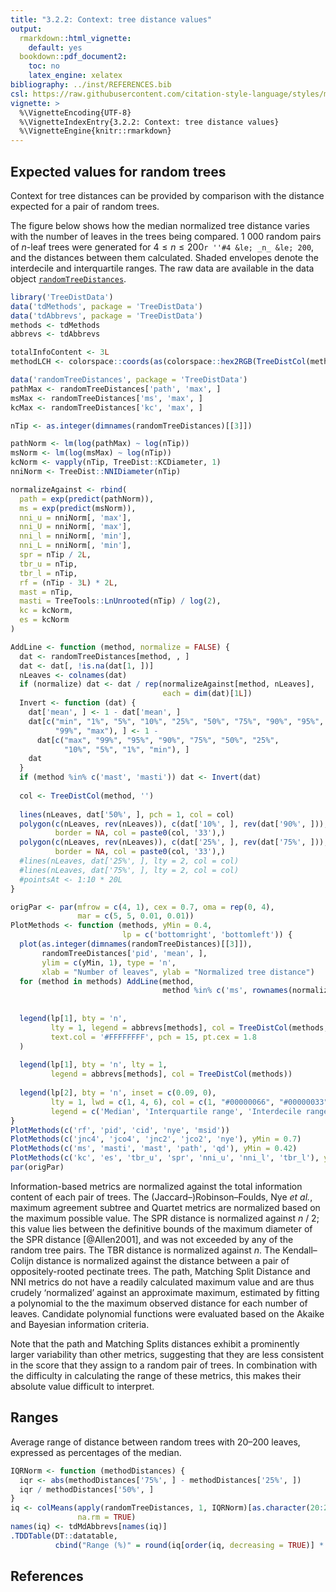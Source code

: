 ```yaml
---
title: "3.2.2: Context: tree distance values"
output: 
  rmarkdown::html_vignette:
    default: yes
  bookdown::pdf_document2:
    toc: no
    latex_engine: xelatex
bibliography: ../inst/REFERENCES.bib
csl: https://raw.githubusercontent.com/citation-style-language/styles/master/apa-old-doi-prefix.csl
vignette: >
  %\VignetteEncoding{UTF-8}
  %\VignetteIndexEntry{3.2.2: Context: tree distance values}
  %\VignetteEngine{knitr::rmarkdown}
---
```


## Expected values for random trees

Context for tree distances can be provided by comparison with the
distance expected for a pair of random trees. 

The figure below shows how the median normalized tree distance varies with the 
number of leaves in the trees being compared.
1&nbsp;000 random pairs of _n_-leaf trees were generated for
$4 \leq n \leq 200$`r ''#4 &le; _n_ &le; 200`,
and the distances between them calculated.
Shaded envelopes denote the interdecile and interquartile ranges.
The raw data are available in the data object [`randomTreeDistances`](../reference/randomTreeDistances.html).

```R
library('TreeDistData')
data('tdMethods', package = 'TreeDistData')
data('tdAbbrevs', package = 'TreeDistData')
methods <- tdMethods
abbrevs <- tdAbbrevs

totalInfoContent <- 3L
methodLCH <- colorspace::coords(as(colorspace::hex2RGB(TreeDistCol(methods)), 'polarLUV'))

data('randomTreeDistances', package = 'TreeDistData')
pathMax <- randomTreeDistances['path', 'max', ]
msMax <- randomTreeDistances['ms', 'max', ]
kcMax <- randomTreeDistances['kc', 'max', ]

nTip <- as.integer(dimnames(randomTreeDistances)[[3]])

pathNorm <- lm(log(pathMax) ~ log(nTip))
msNorm <- lm(log(msMax) ~ log(nTip))
kcNorm <- vapply(nTip, TreeDist::KCDiameter, 1)
nniNorm <- TreeDist::NNIDiameter(nTip)

normalizeAgainst <- rbind(
  path = exp(predict(pathNorm)),
  ms = exp(predict(msNorm)),
  nni_u = nniNorm[, 'max'],
  nni_U = nniNorm[, 'max'],
  nni_l = nniNorm[, 'min'],
  nni_L = nniNorm[, 'min'],
  spr = nTip / 2L,
  tbr_u = nTip,
  tbr_l = nTip,
  rf = (nTip - 3L) * 2L,
  mast = nTip,
  masti = TreeTools::LnUnrooted(nTip) / log(2),
  kc = kcNorm,
  es = kcNorm
)

AddLine <- function (method, normalize = FALSE) {
  dat <- randomTreeDistances[method, , ]
  dat <- dat[, !is.na(dat[1, ])]
  nLeaves <- colnames(dat)
  if (normalize) dat <- dat / rep(normalizeAgainst[method, nLeaves],
                                  each = dim(dat)[1L])
  Invert <- function (dat) {
    dat['mean', ] <- 1 - dat['mean', ]
    dat[c("min", "1%", "5%", "10%", "25%", "50%", "75%", "90%", "95%", 
          "99%", "max"), ] <- 1 - 
      dat[c("max", "99%", "95%", "90%", "75%", "50%", "25%", 
            "10%", "5%", "1%", "min"), ]
    dat
  }
  if (method %in% c('mast', 'masti')) dat <- Invert(dat)
  
  col <- TreeDistCol(method, '')
  
  lines(nLeaves, dat['50%', ], pch = 1, col = col)
  polygon(c(nLeaves, rev(nLeaves)), c(dat['10%', ], rev(dat['90%', ])),
          border = NA, col = paste0(col, '33'),)
  polygon(c(nLeaves, rev(nLeaves)), c(dat['25%', ], rev(dat['75%', ])),
          border = NA, col = paste0(col, '33'),)
  #lines(nLeaves, dat['25%', ], lty = 2, col = col)
  #lines(nLeaves, dat['75%', ], lty = 2, col = col)
  #pointsAt <- 1:10 * 20L
}
```

```R
origPar <- par(mfrow = c(4, 1), cex = 0.7, oma = rep(0, 4), 
               mar = c(5, 5, 0.01, 0.01))
PlotMethods <- function (methods, yMin = 0.4,
                         lp = c('bottomright', 'bottomleft')) {
  plot(as.integer(dimnames(randomTreeDistances)[[3]]),
       randomTreeDistances['pid', 'mean', ],
       ylim = c(yMin, 1), type = 'n',
       xlab = "Number of leaves", ylab = "Normalized tree distance")
  for (method in methods) AddLine(method, 
                                  method %in% c('ms', rownames(normalizeAgainst)))
  
  
  legend(lp[1], bty = 'n',
         lty = 1, legend = abbrevs[methods], col = TreeDistCol(methods, 44),
         text.col = '#FFFFFFFF', pch = 15, pt.cex = 1.8
  )
  
  legend(lp[1], bty = 'n', lty = 1, 
         legend = abbrevs[methods], col = TreeDistCol(methods))
  
  legend(lp[2], bty = 'n', inset = c(0.09, 0),
         lty = 1, lwd = c(1, 4, 6), col = c(1, "#00000066", "#00000033"),
         legend = c('Median', 'Interquartile range', 'Interdecile range'))
}
PlotMethods(c('rf', 'pid', 'cid', 'nye', 'msid'))
PlotMethods(c('jnc4', 'jco4', 'jnc2', 'jco2', 'nye'), yMin = 0.7)
PlotMethods(c('ms', 'masti', 'mast', 'path', 'qd'), yMin = 0.42)
PlotMethods(c('kc', 'es', 'tbr_u', 'spr', 'nni_u', 'nni_l', 'tbr_l'), yMin = 0.13)
par(origPar)
```


Information-based metrics are normalized against the total information content 
of each pair of trees. 
The (Jaccard&ndash;)Robinson&ndash;Foulds, Nye _et al._, maximum agreement subtree and 
Quartet metrics are normalized based on the maximum possible value. 
The SPR distance is normalized against _n_ / 2; this value lies between the 
definitive bounds of the maximum diameter of the SPR distance [@Allen2001],
and was not exceeded by any of the random tree pairs.  The TBR distance is 
normalized against _n_.
The Kendall&ndash;Colijn distance is normalized against the distance between
a pair of oppositely-rooted pectinate trees.
The path, Matching Split Distance and NNI metrics do not have a readily
calculated maximum value and are thus crudely 'normalized' against an
approximate maximum, estimated by fitting a polynomial to the the maximum 
observed distance for each number of leaves.  Candidate polynomial functions
were evaluated based on the Akaike and Bayesian information criteria.

Note that the path and Matching Splits distances exhibit a prominently larger 
variability than other metrics, suggesting that they are less consistent in the
score that they assign to a random pair of trees.  In combination with the 
difficulty in calculating the range of these metrics, this makes their 
absolute value difficult to interpret.

## Ranges

Average range of distance between random trees with 20&ndash;200 leaves, 
expressed as percentages of the median.

```R
IQRNorm <- function (methodDistances) {
  iqr <- abs(methodDistances['75%', ] - methodDistances['25%', ])
  iqr / methodDistances['50%', ]
}
iq <- colMeans(apply(randomTreeDistances, 1, IQRNorm)[as.character(20:200), ], 
               na.rm = TRUE)
names(iq) <- tdMdAbbrevs[names(iq)]
.TDDTable(DT::datatable, 
          cbind("Range (%)" = round(iq[order(iq, decreasing = TRUE)] * 100, 1)))
```

## References
